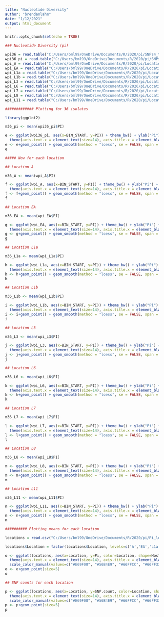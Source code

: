```yaml
---
title: "Nucleotide Diversity"
author: "brendanlahm"
date: "1/12/2021"
output: html_document
---
```


```r
knitr::opts_chunk$set(echo = TRUE)
```

```r

### Nucleotide Diversity (pi)

wpi36 = read.table("C:/Users/bml99/OneDrive/Documents/R/2020/pi/SNPs4_thinned.windowed.pi", header =T)
wpi36_pi = read.table("C:/Users/bml99/OneDrive/Documents/R/2020/pi/SNPs4_pi.windowed.pi", header =T)
wpi_A = read.table("C:/Users/bml99/OneDrive/Documents/R/2020/pi/Location_A.windowed.pi", header =T)
wpi_EA = read.table("C:/Users/bml99/OneDrive/Documents/R/2020/pi/Location_EA.windowed.pi", header =T)
wpi_L1a = read.table("C:/Users/bml99/OneDrive/Documents/R/2020/pi/Location_L1a.windowed.pi", header =T)
wpi_L1b = read.table("C:/Users/bml99/OneDrive/Documents/R/2020/pi/Location_L1b.windowed.pi", header =T)
wpi_L3 = read.table("C:/Users/bml99/OneDrive/Documents/R/2020/pi/Location_L3.windowed.pi", header =T)
wpi_L6 = read.table("C:/Users/bml99/OneDrive/Documents/R/2020/pi/Location_L6.windowed.pi", header =T)
wpi_L7 = read.table("C:/Users/bml99/OneDrive/Documents/R/2020/pi/Location_L7.windowed.pi", header =T)
wpi_L8 = read.table("C:/Users/bml99/OneDrive/Documents/R/2020/pi/Location_L8.windowed.pi", header =T)
wpi_L11 = read.table("C:/Users/bml99/OneDrive/Documents/R/2020/pi/Location_L11.windowed.pi", header =T)

############# Plotting for 36 isolates

library(ggplot2)

m36_pi <- mean(wpi36_pi$PI)

e <- ggplot(wpi36_pi, aes(x=BIN_START, y=PI)) + theme_bw() + ylab("Pi") + xlab("Position") + 
  theme(axis.text.x = element_text(size=14), axis.title.x = element_blank(), axis.text.y = element_text(size=14), axis.title.y = element_blank())
e <- e+geom_point() + geom_smooth(method = "loess", se = FALSE, span = 1/10)
e

##### Now for each location

## Location A

m36_A <- mean(wpi_A$PI)

f <- ggplot(wpi_A, aes(x=BIN_START, y=PI)) + theme_bw() + ylab("Pi") + xlab("Position") + 
  theme(axis.text.x = element_text(size=14), axis.title.x = element_blank(), axis.text.y = element_text(size=14), axis.title.y = element_blank())
f <- f+geom_point() + geom_smooth(method = "loess", se = FALSE, span = 1/10)
f

## Location EA

m36_EA <- mean(wpi_EA$PI)

g <- ggplot(wpi_EA, aes(x=BIN_START, y=PI)) + theme_bw() + ylab("Pi") + xlab("Position") + 
  theme(axis.text.x = element_text(size=14), axis.title.x = element_blank(), axis.text.y = element_text(size=14), axis.title.y = element_blank())
g <- g+geom_point() + geom_smooth(method = "loess", se = FALSE, span = 1/10)
g

## Location L1a

m36_L1a <- mean(wpi_L1a$PI)

h <- ggplot(wpi_L1a, aes(x=BIN_START, y=PI)) + theme_bw() + ylab("Pi") + xlab("Position") + 
  theme(axis.text.x = element_text(size=14), axis.title.x = element_blank(), axis.text.y = element_text(size=14), axis.title.y = element_blank())
h <- h+geom_point() + geom_smooth(method = "loess", se = FALSE, span = 1/10)
h

## Location L1b

m36_L1b <- mean(wpi_L1b$PI)

i <- ggplot(wpi_L1b, aes(x=BIN_START, y=PI)) + theme_bw() + ylab("Pi") + xlab("Position") + 
  theme(axis.text.x = element_text(size=14), axis.title.x = element_blank(), axis.text.y = element_text(size=14), axis.title.y = element_blank())
i <- i+geom_point() + geom_smooth(method = "loess", se = FALSE, span = 1/10)
i

## Location L3

m36_L3 <- mean(wpi_L3$PI)

j <- ggplot(wpi_L3, aes(x=BIN_START, y=PI)) + theme_bw() + ylab("Pi") + xlab("Position") + 
  theme(axis.text.x = element_text(size=14), axis.title.x = element_blank(), axis.text.y = element_text(size=14), axis.title.y = element_blank())
j <- j+geom_point() + geom_smooth(method = "loess", se = FALSE, span = 1/10)
j

## Location L6

m36_L6 <- mean(wpi_L6$PI)

k <- ggplot(wpi_L6, aes(x=BIN_START, y=PI)) + theme_bw() + ylab("Pi") + xlab("Position") + 
  theme(axis.text.x = element_text(size=14), axis.title.x = element_blank(), axis.text.y = element_text(size=14), axis.title.y = element_blank())
k <- k+geom_point() + geom_smooth(method = "loess", se = FALSE, span = 1/10)
k

## Location L7

m36_L7 <- mean(wpi_L7$PI)

l <- ggplot(wpi_L7, aes(x=BIN_START, y=PI)) + theme_bw() + ylab("Pi") + xlab("Position") + 
  theme(axis.text.x = element_text(size=14), axis.title.x = element_blank(), axis.text.y = element_text(size=14), axis.title.y = element_blank())
l <- l+geom_point() + geom_smooth(method = "loess", se = FALSE, span = 1/10)
l

## Location L8

m36_L8 <- mean(wpi_L8$PI)

m <- ggplot(wpi_L8, aes(x=BIN_START, y=PI)) + theme_bw() + ylab("Pi") + xlab("Position") + 
  theme(axis.text.x = element_text(size=14), axis.title.x = element_blank(), axis.text.y = element_text(size=14), axis.title.y = element_blank())
m <- m+geom_point() + geom_smooth(method = "loess", se = FALSE, span = 1/10)
m

## Location L11

m36_L11 <- mean(wpi_L11$PI)

n <- ggplot(wpi_L11, aes(x=BIN_START, y=PI)) + theme_bw() + ylab("Pi") + xlab("Position") + 
  theme(axis.text.x = element_text(size=14), axis.title.x = element_blank(), axis.text.y = element_text(size=14), axis.title.y = element_blank())
n <- n+geom_point() + geom_smooth(method = "loess", se = FALSE, span = 1/10)
n

########## Plotting means for each location

locations = read.csv("C:/Users/bml99/OneDrive/Documents/R/2020/pi/Pi_locations.csv", header = T, sep = ",", na.strings = "")

locations$Location = factor(locations$Location, levels=c('A','EA','L1a','L1b','L3', 'L6','L7','L8','L11'))

o <- ggplot(locations, aes(x=Location, y=Pi, color=Location, shape=Host)) + theme_bw() + ylab("Pi") + xlab("Location") + 
  theme(axis.text.x = element_text(size=14), axis.title.x = element_blank(), axis.text.y = element_text(size=14), axis.title.y = element_blank()) +
  scale_color_manual(values=c("#E69F00", "#56B4E9", "#66FFCC", "#66FF33", "#66CC00", "#009900", "#FF6666", "#CC00FF", "#CC0033"))
o <- o+geom_point(size=5)
o

## SNP counts for each location

p <- ggplot(locations, aes(x=Location, y=SNP.count, color=Location, shape=Host)) + theme_bw() + ylab("SNP count") + xlab("Location") + 
  theme(axis.text.x = element_text(size=14), axis.title.x = element_blank(), axis.text.y = element_text(size=14), axis.title.y = element_blank()) +
  scale_color_manual(values=c("#E69F00", "#56B4E9", "#66FFCC", "#66FF33", "#66CC00", "#009900", "#FF6666", "#CC00FF", "#CC0033"))
p <- p+geom_point(size=5)
p


```

